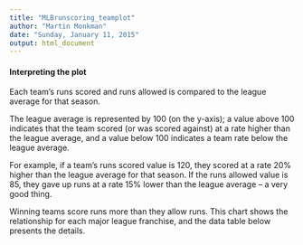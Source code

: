 ```yaml
---
title: "MLBrunscoring_teamplot"
author: "Martin Monkman"
date: "Sunday, January 11, 2015"
output: html_document
---
```


#### Interpreting the plot

Each team's runs scored and runs allowed is compared to the league average for that season.

The league average is represented by 100 (on the y-axis); a value above 100 indicates that the team scored (or was scored against) at a rate higher than the league average, and a value below 100 indicates a team rate below the league average.

For example, if a team's runs scored value is 120, they scored at a rate 20% higher than the league average for that season. If the runs allowed value is 85, they gave up runs at a rate 15% lower than the league average -- a very good thing.

Winning teams score runs more than they allow runs. This chart shows the relationship for each major league franchise, and the data table below presents the details.
